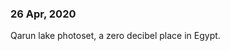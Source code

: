 
### 26 Apr, 2020

<Frames
  photos={zerodBQarunLake}
  title="Zero Decibel Qarun Lake, Egypt 2020"
  href="zdB-qarun-lake"
  totalPages={0}
  initialLength={20}
  disallowScrollLoad={true}
/>

Qarun lake photoset, a zero decibel place in Egypt.
